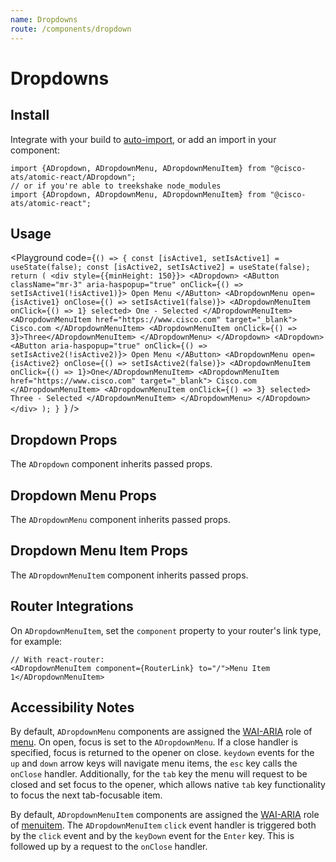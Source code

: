 ```yaml
---
name: Dropdowns
route: /components/dropdown
---
```



# Dropdowns

## Install

Integrate with your build to [auto-import](?path=/docs/getting-started--page#integrating), or add an import in your component:

```
import {ADropdown, ADropdownMenu, ADropdownMenuItem} from "@cisco-ats/atomic-react/ADropdown";
// or if you're able to treekshake node_modules
import {ADropdown, ADropdownMenu, ADropdownMenuItem} from "@cisco-ats/atomic-react";
```

## Usage

<Playground
  code={`() => {
  const [isActive1, setIsActive1] = useState(false);
  const [isActive2, setIsActive2] = useState(false);
  return (
    <div style={{minHeight: 150}}>
      <ADropdown>
        <AButton
          className="mr-3"
          aria-haspopup="true"
          onClick={() => setIsActive1(!isActive1)}>
          Open Menu
        </AButton>
        <ADropdownMenu open={isActive1} onClose={() => setIsActive1(false)}>
          <ADropdownMenuItem onClick={() => 1} selected>
            One - Selected
          </ADropdownMenuItem>
          <ADropdownMenuItem href="https://www.cisco.com" target="_blank">
            Cisco.com
          </ADropdownMenuItem>
          <ADropdownMenuItem onClick={() => 3}>Three</ADropdownMenuItem>
        </ADropdownMenu>
      </ADropdown>
      <ADropdown>
        <AButton
          aria-haspopup="true"
          onClick={() => setIsActive2(!isActive2)}>
          Open Menu
        </AButton>
        <ADropdownMenu open={isActive2} onClose={() => setIsActive2(false)}>
          <ADropdownMenuItem onClick={() => 1}>One</ADropdownMenuItem>
          <ADropdownMenuItem href="https://www.cisco.com" target="_blank">
            Cisco.com
          </ADropdownMenuItem>
          <ADropdownMenuItem onClick={() => 3} selected>
            Three - Selected
          </ADropdownMenuItem>
        </ADropdownMenu>
      </ADropdown>
    </div>
  );
}
`}
/>

## Dropdown Props

The `ADropdown` component inherits passed props.

<Props of="ADropdown" />

## Dropdown Menu Props

The `ADropdownMenu` component inherits passed props.

<Props of="ADropdownMenu" />

## Dropdown Menu Item Props

The `ADropdownMenuItem` component inherits passed props.

<Props of="ADropdownMenuItem" />

## Router Integrations

On `ADropdownMenuItem`, set the `component` property to your router's link type, for example:

```
// With react-router:
<ADropdownMenuItem component={RouterLink} to="/">Menu Item 1</ADropdownMenuItem>
```

## Accessibility Notes

By default, `ADropdownMenu` components are assigned the [WAI-ARIA](https://www.w3.org/WAI/standards-guidelines/aria/) role of [menu](https://www.w3.org/TR/wai-aria/#menu).
On open, focus is set to the `ADropdownMenu`. If a close handler is specified, focus is
returned to the opener on close. `keydown` events for the `up` and `down` arrow keys will
navigate menu items, the `esc` key calls the `onClose` handler. Additionally, for the `tab`
key the menu will request to be closed and set focus to the opener, which allows native `tab`
key functionality to focus the next tab-focusable item.

By default, `ADropdownMenuItem` components are assigned the [WAI-ARIA](https://www.w3.org/WAI/standards-guidelines/aria/) role of [menuitem](https://www.w3.org/TR/wai-aria/#menuitem).
The `ADropdownMenuItem` `click` event handler is triggered both by the `click` event and by the `keyDown` event for the `Enter` key. This is followed up by a request to the `onClose` handler.
